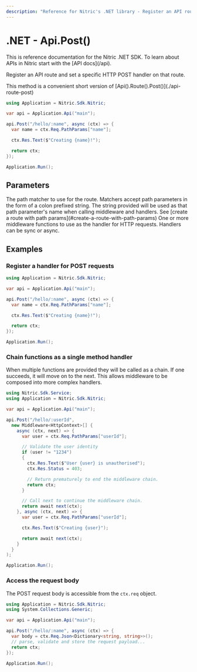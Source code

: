```yaml
---
description: "Reference for Nitric's .NET library - Register an API route and set a specific HTTP POST handler on that route."
---
```


# .NET - Api.Post()

<Note>
  This is reference documentation for the Nitric .NET SDK. To learn about APIs
  in Nitric start with the [API docs](/api).
</Note>

Register an API route and set a specific HTTP POST handler on that route.

<Note>
  This method is a convenient short version of
  [Api().Route().Post()](./api-route-post)
</Note>

```csharp
using Application = Nitric.Sdk.Nitric;

var api = Application.Api("main");

api.Post("/hello/:name", async (ctx) => {
  var name = ctx.Req.PathParams["name"];

  ctx.Res.Text($"Creating {name}!");

  return ctx;
});

Application.Run();
```

## Parameters

<Properties>
  <Property name="match" type="string" required>
    The path matcher to use for the route. Matchers accept path parameters in
    the form of a colon prefixed string. The string provided will be used as
    that path parameter's name when calling middleware and handlers. See [create
    a route with path params](#create-a-route-with-path-params)
  </Property>
  <Property
    name="...middleware"
    type="Middleware&lt;HttpContext&gt; or Func&lt;HttpContext, HttpContext&gt;"
    required
  >
    One or more middleware functions to use as the handler for HTTP requests.
    Handlers can be sync or async.
  </Property>
</Properties>

## Examples

### Register a handler for POST requests

```csharp
using Application = Nitric.Sdk.Nitric;

var api = Application.Api("main");

api.Post("/hello/:name", async (ctx) => {
  var name = ctx.Req.PathParams["name"];

  ctx.Res.Text($"Creating {name}!");

  return ctx;
});

Application.Run();
```

### Chain functions as a single method handler

When multiple functions are provided they will be called as a chain. If one succeeds, it will move on to the next. This allows middleware to be composed into more complex handlers.

```csharp
using Nitric.Sdk.Service;
using Application = Nitric.Sdk.Nitric;

var api = Application.Api("main");

api.Post("/hello/:userId",
  new Middleware<HttpContext>[] {
    async (ctx, next) => {
      var user = ctx.Req.PathParams["userId"];

      // Validate the user identity
      if (user != "1234")
      {
        ctx.Res.Text($"User {user} is unauthorised");
        ctx.Res.Status = 403;

        // Return prematurely to end the middleware chain.
        return ctx;
      }

      // Call next to continue the middleware chain.
      return await next(ctx);
    }, async (ctx, next) => {
      var user = ctx.Req.PathParams["userId"];

      ctx.Res.Text($"Creating {user}");

      return await next(ctx);
    }
  }
);

Application.Run();
```

### Access the request body

The POST request body is accessible from the `ctx.req` object.

```csharp
using Application = Nitric.Sdk.Nitric;
using System.Collections.Generic;

var api = Application.Api("main");

api.Post("/hello/:name", async (ctx) => {
  var body = ctx.Req.Json<Dictionary<string, string>>();
  // parse, validate and store the request payload...
  return ctx;
});

Application.Run();
```
